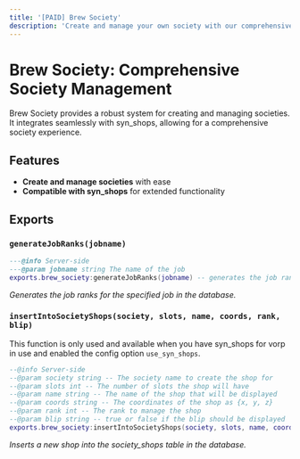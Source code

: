 ```yaml
---
title: '[PAID] Brew Society'
description: 'Create and manage your own society with our comprehensive society system. Compatible with syn_shops to use the society features.'
---
```


# Brew Society: Comprehensive Society Management

Brew Society provides a robust system for creating and managing societies. It integrates seamlessly with syn_shops, allowing for a comprehensive society experience.

## Features

- **Create and manage societies** with ease
- **Compatible with syn_shops** for extended functionality

## Exports

### `generateJobRanks(jobname)`

```lua
---@info Server-side
---@param jobname string The name of the job
exports.brew_society:generateJobRanks(jobname) -- generates the job ranks in database for the specified job
```
*Generates the job ranks for the specified job in the database.*

### `insertIntoSocietyShops(society, slots, name, coords, rank, blip)`
This function is only used and available when you have syn_shops for vorp in use and enabled the config option `use_syn_shops`.
```lua
--@info Server-side
--@param society string -- The society name to create the shop for
--@param slots int -- The number of slots the shop will have
--@param name string -- The name of the shop that will be displayed
--@param coords string -- The coordinates of the shop as {x, y, z}
--@param rank int -- The rank to manage the shop
--@param blip string -- true or false if the blip should be displayed
exports.brew_society:insertIntoSocietyShops(society, slots, name, coords, rank, blip)
```
*Inserts a new shop into the society_shops table in the database.*

